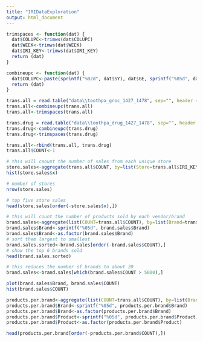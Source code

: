 ```yaml
---
title: "IRIDataExploration"
output: html_document
---
```


```r
trimspaces <- function(dat) {
  dat$COLUPC<-trimws(dat$COLUPC)
  dat$WEEK<-trimws(dat$WEEK)
  dat$IRI_KEY<-trimws(dat$IRI_KEY)
  return (dat)
}

combineupc <- function(dat) {
  dat$COLUPC<-paste(sprintf("%02d", dat$SY), dat$GE, sprintf("%05d", dat$VEND), sprintf("%05d", dat$ITEM), sep="")
  return (dat)
}

trans.all = read.table("data\\toothpa_groc_1427_1478", sep="", header = TRUE, na.strings="", stringsAsFactors = F, colClasses = c(rep("character",2),rep("numeric", 6), "character", "numeric", "numeric"))
trans.all<-combineupc(trans.all)
trans.all<-trimspaces(trans.all)

trans.drug = read.table("data\\toothpa_drug_1427_1478", sep="", header = TRUE, na.strings="", stringsAsFactors = F, colClasses = c(rep("character",2),rep("numeric", 6), "character", "numeric", "numeric"))
trans.drug<-combineupc(trans.drug)
trans.drug<-trimspaces(trans.drug)

trans.all<-rbind(trans.all, trans.drug)
trans.all$COUNT<-1

```


```r

# this will caount the number of sales from each unique store
store.sales<-aggregate(trans.all$COUNT, by=list(Store=trans.all$IRI_KEY), FUN=sum)
hist(store.sales$x)
```
```r
# number of stores
nrow(store.sales)

# top five store sales
head(store.sales[order(-store.sales$x),])
```


```r
# this will count the number of products sold by each vendor/brand
brand.sales<-aggregate(list(COUNT=trans.all$COUNT), by=list(Brand=trans.all$VEND), FUN=sum)
brand.sales$Brand<-sprintf("%05d", brand.sales$Brand)
brand.sales$Brand<-as.factor(brand.sales$Brand)
# sort them largest to smallest
brand.sales.sorted<-brand.sales[order(-brand.sales$COUNT),]
# show the top 6 brands sold
head(brand.sales.sorted)

# this reduces the number of brands to about 20
brand.sales<-brand.sales[which(brand.sales$COUNT > 5000),]

plot(brand.sales$Brand, brand.sales$COUNT)
hist(brand.sales$COUNT)
```




```r
products.per.brand<-aggregate(list(COUNT=trans.all$COUNT), by=list(Brand=trans.all$VEND, Product=trans.all$ITEM), FUN=sum)
products.per.brand$Brand<-sprintf("%05d", products.per.brand$Brand)
products.per.brand$Brand<-as.factor(products.per.brand$Brand)
products.per.brand$Product<-sprintf("%05d", products.per.brand$Product)
products.per.brand$Product<-as.factor(products.per.brand$Product)

head(products.per.brand[order(-products.per.brand$COUNT),])
```

